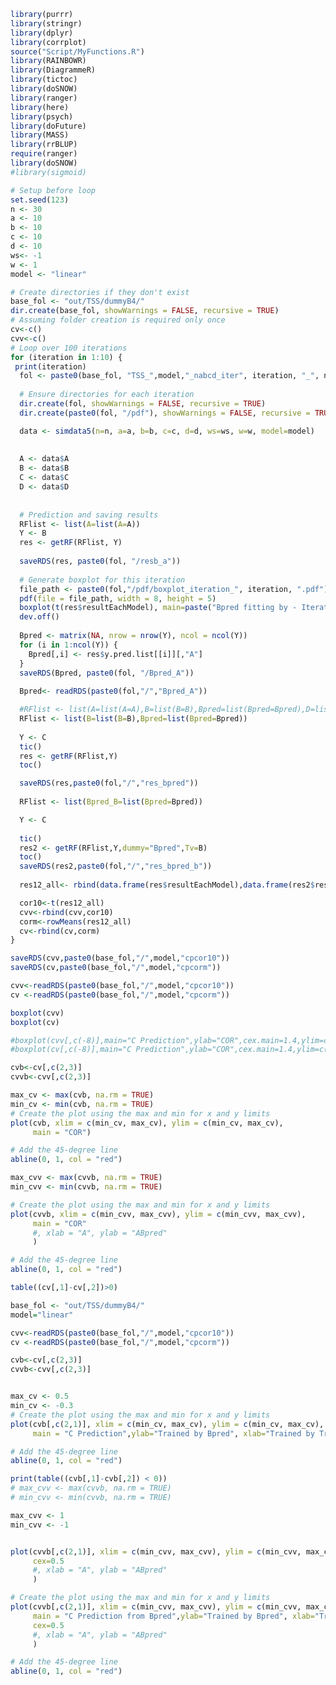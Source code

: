 
```r
library(purrr)
library(stringr)
library(dplyr)
library(corrplot)
source("Script/MyFunctions.R")
library(RAINBOWR)
library(DiagrammeR)
library(tictoc)
library(doSNOW)
library(ranger)
library(here)
library(psych)
library(doFuture)
library(MASS)
library(rrBLUP)
require(ranger)
library(doSNOW)
#library(sigmoid)
```



```r
# Setup before loop
set.seed(123)
n <- 30
a <- 10
b <- 10
c <- 10
d <- 10
ws<- -1
w <- 1
model <- "linear" 

# Create directories if they don't exist
base_fol <- "out/TSS/dummyB4/"
dir.create(base_fol, showWarnings = FALSE, recursive = TRUE)
# Assuming folder creation is required only once
cv<-c()
cvv<-c()
# Loop over 100 iterations
for (iteration in 1:10) {
 print(iteration)
  fol <- paste0(base_fol, "TSS_",model,"_nabcd_iter", iteration, "_", n, a, b, c, d)
  
  # Ensure directories for each iteration
  dir.create(fol, showWarnings = FALSE, recursive = TRUE)
  dir.create(paste0(fol, "/pdf"), showWarnings = FALSE, recursive = TRUE)

  data <- simdata5(n=n, a=a, b=b, c=c, d=d, ws=ws, w=w, model=model)
  
  
  A <- data$A
  B <- data$B
  C <- data$C
  D <- data$D
  
  
  # Prediction and saving results
  RFlist <- list(A=list(A=A))
  Y <- B
  res <- getRF(RFlist, Y)
  
  saveRDS(res, paste0(fol, "/resb_a"))
  
  # Generate boxplot for this iteration
  file_path <- paste0(fol,"/pdf/boxplot_iteration_", iteration, ".pdf")
  pdf(file = file_path, width = 8, height = 5)
  boxplot(t(res$resultEachModel), main=paste("Bpred fitting by - Iteration", iteration))
  dev.off()
  
  Bpred <- matrix(NA, nrow = nrow(Y), ncol = ncol(Y))
  for (i in 1:ncol(Y)) {
    Bpred[,i] <- res$y.pred.list[[i]][,"A"]
  }
  saveRDS(Bpred, paste0(fol, "/Bpred_A"))
  
  Bpred<- readRDS(paste0(fol,"/","Bpred_A"))

  #RFlist <- list(A=list(A=A),B=list(B=B),Bpred=list(Bpred=Bpred),D=list(D=D),AB=AB,ABpred=ABpred,ABD=ABD)
  RFlist <- list(B=list(B=B),Bpred=list(Bpred=Bpred))
  
  Y <- C
  tic()
  res <- getRF(RFlist,Y)
  toc()

  saveRDS(res,paste0(fol,"/","res_bpred"))
  
  RFlist <- list(Bpred_B=list(Bpred=Bpred))

  Y <- C
  
  tic()
  res2 <- getRF(RFlist,Y,dummy="Bpred",Tv=B)
  toc()
  saveRDS(res2,paste0(fol,"/","res_bpred_b"))
  
  res12_all<- rbind(data.frame(res$resultEachModel),data.frame(res2$resultEachModel))

  cor10<-t(res12_all)
  cvv<-rbind(cvv,cor10)
  corm<-rowMeans(res12_all)
  cv<-rbind(cv,corm)
}

saveRDS(cvv,paste0(base_fol,"/",model,"cpcor10"))
saveRDS(cv,paste0(base_fol,"/",model,"cpcorm"))

cvv<-readRDS(paste0(base_fol,"/",model,"cpcor10"))
cv <-readRDS(paste0(base_fol,"/",model,"cpcorm"))

boxplot(cvv)
boxplot(cv)

#boxplot(cvv[,c(-8)],main="C Prediction",ylab="COR",cex.main=1.4,ylim=c(-0.1,1))
#boxplot(cv[,c(-8)],main="C Prediction",ylab="COR",cex.main=1.4,ylim=c(0.3,0.9))

cvb<-cv[,c(2,3)]
cvvb<-cvv[,c(2,3)]

max_cv <- max(cvb, na.rm = TRUE)
min_cv <- min(cvb, na.rm = TRUE)
# Create the plot using the max and min for x and y limits
plot(cvb, xlim = c(min_cv, max_cv), ylim = c(min_cv, max_cv), 
     main = "COR")

# Add the 45-degree line
abline(0, 1, col = "red")

max_cvv <- max(cvvb, na.rm = TRUE)
min_cvv <- min(cvvb, na.rm = TRUE)

# Create the plot using the max and min for x and y limits
plot(cvvb, xlim = c(min_cvv, max_cvv), ylim = c(min_cvv, max_cvv), 
     main = "COR"
     #, xlab = "A", ylab = "ABpred"
     )

# Add the 45-degree line
abline(0, 1, col = "red")

table((cv[,1]-cv[,2])>0)

```


```r
base_fol <- "out/TSS/dummyB4/"
model="linear"

cvv<-readRDS(paste0(base_fol,"/",model,"cpcor10"))
cv <-readRDS(paste0(base_fol,"/",model,"cpcorm"))

cvb<-cv[,c(2,3)]
cvvb<-cvv[,c(2,3)]


max_cv <- 0.5
min_cv <- -0.3
# Create the plot using the max and min for x and y limits
plot(cvb[,c(2,1)], xlim = c(min_cv, max_cv), ylim = c(min_cv, max_cv), 
     main = "C Prediction",ylab="Trained by Bpred", xlab="Trained by True B")

# Add the 45-degree line
abline(0, 1, col = "red")

print(table((cvb[,1]-cvb[,2]) < 0))
# max_cvv <- max(cvvb, na.rm = TRUE)
# min_cvv <- min(cvvb, na.rm = TRUE)

max_cvv <- 1
min_cvv <- -1


plot(cvvb[,c(2,1)], xlim = c(min_cvv, max_cvv), ylim = c(min_cvv, max_cvv), 
     cex=0.5
     #, xlab = "A", ylab = "ABpred"
     )

# Create the plot using the max and min for x and y limits
plot(cvvb[,c(2,1)], xlim = c(min_cvv, max_cvv), ylim = c(min_cvv, max_cvv), 
     main = "C Prediction from Bpred",ylab="Trained by Bpred", xlab="Trained by True B",
     cex=0.5
     #, xlab = "A", ylab = "ABpred"
     )

# Add the 45-degree line
abline(0, 1, col = "red")
```